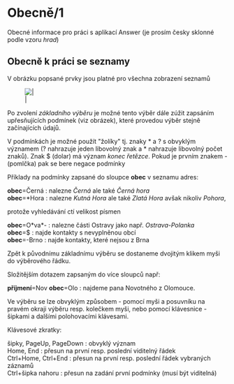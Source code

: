 = Obecně/1 =
Obecné informace pro práci s aplikací Answer (je prosím česky sklonné podle vzoru ''hrad'')


== Obecně k práci se seznamy ==
V obrázku popsané prvky jsou platné pro všechna zobrazení seznamů

[[Image:wiki/img/ys_browse.png||]]

Po zvolení ''základního výběru'' je možné tento výběr dále zúžit zapsáním
upřesňujících podmínek (viz obrázek), které provedou výběr stejně začínajících údajů.

V podmínkách je možné použít "žolíky" tj. znaky * a ?
s obvyklým významem (? nahrazuje jeden libovolný znak a * nahrazuje libovolný počet znaků).
Znak $ (dolar) má význam ''konec řetězce''.
Pokud je prvním znakem - (pomlčka) pak se bere negace podmínky

Příklady na podmínky zapsané do sloupce '''obec''' v seznamu adres:
; '''obec'''=Černá : nalezne ''Černá'' ale také ''Černá hora''
; '''obec'''=*Hora : nalezne ''Kutná Hora'' ale také ''Zlatá Hora'' avšak nikoliv ''Pohora'',
protože vyhledávání ctí velikost písmen
; '''obec'''=O*va*- : nalezne části Ostravy jako např. ''Ostrava-Polanka''
; '''obec'''=$ : najde kontakty s nevyplněnou obcí
; '''obec'''=-Brno : najde kontakty, které nejsou z Brna

Zpět k původnímu základnímu výběru se dostaneme dvojitým klikem myši do výběrového řádku.

Složitějším dotazem zapsaným do více sloupců např:
;'''příjmení'''=Nov '''obec'''=Olo : najdeme pana Novotného z Olomouce.

Ve výběru se lze obvyklým způsobem - pomocí myši a posuvníku na pravém okraji výběru
resp. kolečkem myši, nebo pomocí klávesnice - šipkami a dalšími polohovacími klávesami.

Klávesové zkratky:
; šipky, PageUp, PageDown : obvyklý význam
; Home, End : přesun na první resp. poslední viditelný řádek
; Ctrl+Home, Ctrl+End : přesun na první resp. poslední řádek vybraných záznamů
; Ctrl+šipka nahoru : přesun na zadání první podmínky (musí být viditelná)

